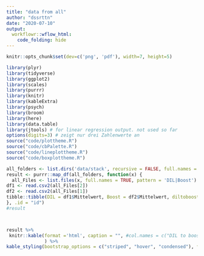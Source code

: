 ```yaml
---
title: "data from all"
author: "dssrttn"
date: "2020-07-10"
output: 
  workflowr::wflow_html:
    code_folding: hide
---
```


```r

knitr::opts_chunk$set(dev=c('png', 'pdf'), width=7, height=5)

```


```r
library(plyr)
library(tidyverse)
library(ggplot2)
library(scales)
library(purrr)
library(knitr)
library(kableExtra)
library(psych)
library(broom)
library(here)
library(data.table)
library(jtools) # for linear regression output. not used so far
options(digits=3) # zeigt nur drei Zahlenwerte an
source("code/plottheme.R")
source("code/cbPalette.R")
source("code/lineplottheme.R")
source("code/boxplottheme.R")

```

```r



all_folders <- list.dirs('data/stack', recursive = FALSE, full.names = TRUE)
result <- purrr::map_df(all_folders, function(x) {
  all_Files <- list.files(x, full.names = TRUE, pattern = 'DIL|Boost')
df1 <- read.csv2(all_Files[2])
df2 <- read.csv2(all_Files[1])
tibble::tibble(DIL = df1$Mittelwert, Boost = df2$Mittelwert, diltoboost = DIL/Boost, diltoboost_1 = DIL/Boost[1], dilminusboost =  (DIL-Boost)/(DIL[1]-Boost[1]))
}, .id = "id")
#result



result %>%
 knitr::kable(format ='html', caption = "", #col.names = c("DIL to boost relative relations", #"Numbers")
              ) %>%
kable_styling(bootstrap_options = c("striped", "hover", "condensed"), full_width = FALSE) 
``` 
